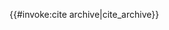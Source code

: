 <includeonly>{{#invoke:cite archive|cite_archive}}</includeonly><noinclude>
{{documentation}}
</noinclude>